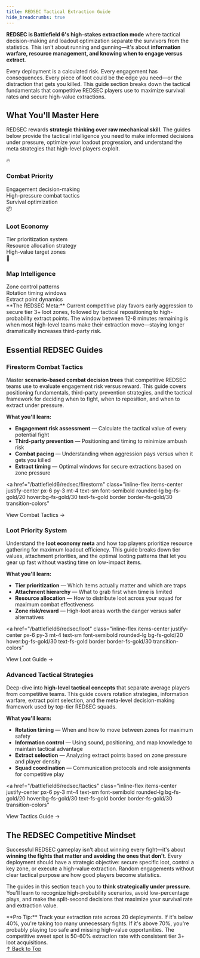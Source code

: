 ```yaml
---
title: REDSEC Tactical Extraction Guide
hide_breadcrumbs: true
---
```



<div class="space-y-6 mb-10">

**REDSEC is Battlefield 6's high-stakes extraction mode** where tactical decision-making and loadout optimization separate the survivors from the statistics. This isn't about running and gunning—it's about **information warfare, resource management, and knowing when to engage versus extract**.

Every deployment is a calculated risk. Every engagement has consequences. Every piece of loot could be the edge you need—or the distraction that gets you killed. This guide section breaks down the tactical fundamentals that competitive REDSEC players use to maximize survival rates and secure high-value extractions.

</div>

<div class="my-12 border-t-2 border-primary/30"></div>

## <Target className="inline-block mr-3 mb-1" size={32} /> What You'll Master Here

<div class="space-y-6 mb-10">

REDSEC rewards **strategic thinking over raw mechanical skill**. The guides below provide the tactical intelligence you need to make informed decisions under pressure, optimize your loadout progression, and understand the meta strategies that high-level players exploit.

</div>

<div class="grid grid-cols-1 md:grid-cols-3 gap-6 mb-12">
  <div class="p-6 bg-card/50 rounded-lg border border-border hover:border-primary/50 transition-colors">
    <div class="flex items-center gap-3 mb-4">
      <div class="w-12 h-12 rounded-full bg-primary/20 flex items-center justify-center text-2xl">
        🔥
      </div>
      <h3 class="text-lg font-semibold text-primary">Combat Priority</h3>
    </div>
    <div class="space-y-2 text-sm text-foreground/80 mb-4">
      <div class="flex items-center gap-2">
        <Crosshair className="text-fs-gold" size={16} />
        <span>Engagement decision-making</span>
      </div>
      <div class="flex items-center gap-2">
        <Zap className="text-fs-gold" size={16} />
        <span>High-pressure combat tactics</span>
      </div>
      <div class="flex items-center gap-2">
        <Shield className="text-fs-gold" size={16} />
        <span>Survival optimization</span>
      </div>
    </div>
  </div>

  <div class="p-6 bg-card/50 rounded-lg border border-border hover:border-primary/50 transition-colors">
    <div class="flex items-center gap-3 mb-4">
      <div class="w-12 h-12 rounded-full bg-primary/20 flex items-center justify-center text-2xl">
        📦
      </div>
      <h3 class="text-lg font-semibold text-primary">Loot Economy</h3>
    </div>
    <div class="space-y-2 text-sm text-foreground/80 mb-4">
      <div class="flex items-center gap-2">
        <Package className="text-fs-gold" size={16} />
        <span>Tier prioritization system</span>
      </div>
      <div class="flex items-center gap-2">
        <Package className="text-fs-gold" size={16} />
        <span>Resource allocation strategy</span>
      </div>
      <div class="flex items-center gap-2">
        <Package className="text-fs-gold" size={16} />
        <span>High-value target zones</span>
      </div>
    </div>
  </div>

  <div class="p-6 bg-card/50 rounded-lg border border-border hover:border-primary/50 transition-colors">
    <div class="flex items-center gap-3 mb-4">
      <div class="w-12 h-12 rounded-full bg-primary/20 flex items-center justify-center text-2xl">
        🎯
      </div>
      <h3 class="text-lg font-semibold text-primary">Map Intelligence</h3>
    </div>
    <div class="space-y-2 text-sm text-foreground/80 mb-4">
      <div class="flex items-center gap-2">
        <MapPin className="text-fs-gold" size={16} />
        <span>Zone control patterns</span>
      </div>
      <div class="flex items-center gap-2">
        <MapPin className="text-fs-gold" size={16} />
        <span>Rotation timing windows</span>
      </div>
      <div class="flex items-center gap-2">
        <MapPin className="text-fs-gold" size={16} />
        <span>Extract point dynamics</span>
      </div>
    </div>
  </div>
</div>

<Callout variant="tip">
**The REDSEC Meta:** Current competitive play favors early aggression to secure tier 3+ loot zones, followed by tactical repositioning to high-probability extract points. The window between 12-8 minutes remaining is when most high-level teams make their extraction move—staying longer dramatically increases third-party risk.
</Callout>

<div class="my-12 border-t-2 border-primary/30"></div>

## <MapPin className="inline-block mr-3 mb-1" size={32} /> Essential REDSEC Guides

<div class="space-y-10 mb-10">

### Firestorm Combat Tactics

<div class="space-y-4 mb-8">

<div class="p-6 rounded-lg border-2 border-primary/20 bg-card/30">

Master **scenario-based combat decision trees** that competitive REDSEC teams use to evaluate engagement risk versus reward. This guide covers positioning fundamentals, third-party prevention strategies, and the tactical framework for deciding when to fight, when to reposition, and when to extract under pressure.

**What you'll learn:**
- **Engagement risk assessment** — Calculate the tactical value of every potential fight
- **Third-party prevention** — Positioning and timing to minimize ambush risk  
- **Combat pacing** — Understanding when aggression pays versus when it gets you killed
- **Extract timing** — Optimal windows for secure extractions based on zone pressure

<a 
  href="/battlefield6/redsec/firestorm" 
  class="inline-flex items-center justify-center px-6 py-3 mt-4 text-sm font-semibold rounded-lg bg-fs-gold/20 hover:bg-fs-gold/30 text-fs-gold border border-fs-gold/30 transition-colors"
>
  View Combat Tactics →
</a>

</div>

</div>

<div class="my-8 border-t border-border/50"></div>

### Loot Priority System

<div class="space-y-4 mb-8">

<div class="p-6 rounded-lg border-2 border-primary/20 bg-card/30">

Understand the **loot economy meta** and how top players prioritize resource gathering for maximum loadout efficiency. This guide breaks down tier values, attachment priorities, and the optimal looting patterns that let you gear up fast without wasting time on low-impact items.

**What you'll learn:**
- **Tier prioritization** — Which items actually matter and which are traps
- **Attachment hierarchy** — What to grab first when time is limited
- **Resource allocation** — How to distribute loot across your squad for maximum combat effectiveness
- **Zone risk/reward** — High-loot areas worth the danger versus safer alternatives

<a 
  href="/battlefield6/redsec/loot" 
  class="inline-flex items-center justify-center px-6 py-3 mt-4 text-sm font-semibold rounded-lg bg-fs-gold/20 hover:bg-fs-gold/30 text-fs-gold border border-fs-gold/30 transition-colors"
>
  View Loot Guide →
</a>

</div>

</div>

<div class="my-8 border-t border-border/50"></div>

### Advanced Tactical Strategies

<div class="space-y-4 mb-8">

<div class="p-6 rounded-lg border-2 border-primary/20 bg-card/30">

Deep-dive into **high-level tactical concepts** that separate average players from competitive teams. This guide covers rotation strategies, information warfare, extract point selection, and the meta-level decision-making framework used by top-tier REDSEC squads.

**What you'll learn:**
- **Rotation timing** — When and how to move between zones for maximum safety
- **Information control** — Using sound, positioning, and map knowledge to maintain tactical advantage
- **Extract selection** — Analyzing extract points based on zone pressure and player density
- **Squad coordination** — Communication protocols and role assignments for competitive play

<a 
  href="/battlefield6/redsec/tactics" 
  class="inline-flex items-center justify-center px-6 py-3 mt-4 text-sm font-semibold rounded-lg bg-fs-gold/20 hover:bg-fs-gold/30 text-fs-gold border border-fs-gold/30 transition-colors"
>
  View Tactics Guide →
</a>

</div>

</div>

</div>

<div class="my-12 border-t-2 border-primary/30"></div>

## <Zap className="inline-block mr-3 mb-1" size={28} /> The REDSEC Competitive Mindset

<div class="space-y-6 mb-10">

Successful REDSEC gameplay isn't about winning every fight—it's about **winning the fights that matter and avoiding the ones that don't**. Every deployment should have a strategic objective: secure specific loot, control a key zone, or execute a high-value extraction. Random engagements without clear tactical purpose are how good players become statistics.

The guides in this section teach you to **think strategically under pressure**. You'll learn to recognize high-probability scenarios, avoid low-percentage plays, and make the split-second decisions that maximize your survival rate and extraction value.

</div>

<Callout variant="success">
**Pro Tip:** Track your extraction rate across 20 deployments. If it's below 40%, you're taking too many unnecessary fights. If it's above 70%, you're probably playing too safe and missing high-value opportunities. The competitive sweet spot is 50-60% extraction rate with consistent tier 3+ loot acquisitions.
</Callout>

<div class="text-center mt-16 mb-8">
  <a 
    href="#" 
    class="inline-flex items-center gap-2 px-8 py-3 text-sm font-semibold rounded-md bg-primary/20 hover:bg-primary/30 text-primary transition-colors"
  >
    ↑ Back to Top
  </a>
</div>